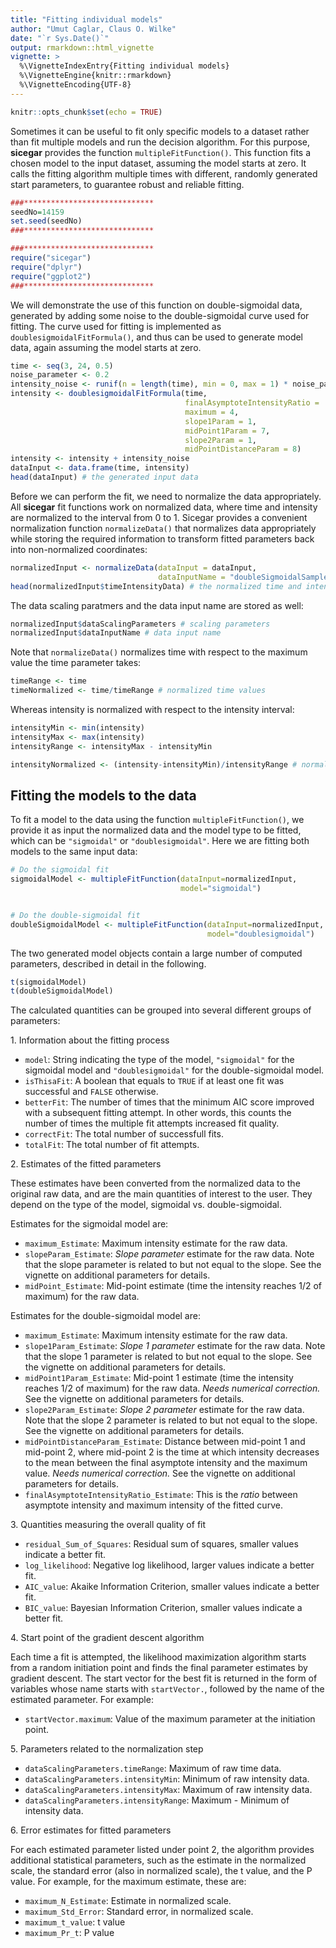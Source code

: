 ```yaml
---
title: "Fitting individual models"
author: "Umut Caglar, Claus O. Wilke"
date: "`r Sys.Date()`"
output: rmarkdown::html_vignette
vignette: >
  %\VignetteIndexEntry{Fitting individual models}
  %\VignetteEngine{knitr::rmarkdown}
  %\VignetteEncoding{UTF-8}
---
```

  
```r
knitr::opts_chunk$set(echo = TRUE)
```

Sometimes it can be useful to fit only specific models to a dataset rather than fit multiple models and run the decision algorithm. For this purpose, **sicegar** provides the function `multipleFitFunction()`. This function fits a chosen model to the input dataset, assuming the model starts at zero. It calls the fitting algorithm multiple times with different, randomly generated start parameters, to guarantee robust and reliable fitting.  


```r

###*****************************
seedNo=14159
set.seed(seedNo)
###*****************************

###*****************************
require("sicegar")
require("dplyr")
require("ggplot2")
###*****************************
```

We will demonstrate the use of this function on double-sigmoidal data, generated by adding some noise to the double-sigmoidal curve used for fitting. The curve used for fitting is implemented as `doublesigmoidalFitFormula()`, and thus can be used to generate model data, again assuming the model starts at zero.


```r
time <- seq(3, 24, 0.5)
noise_parameter <- 0.2
intensity_noise <- runif(n = length(time), min = 0, max = 1) * noise_parameter
intensity <- doublesigmoidalFitFormula(time,
                                       finalAsymptoteIntensityRatio = .3,
                                       maximum = 4,
                                       slope1Param = 1,
                                       midPoint1Param = 7,
                                       slope2Param = 1,
                                       midPointDistanceParam = 8)
intensity <- intensity + intensity_noise
dataInput <- data.frame(time, intensity)
head(dataInput) # the generated input data
```

Before we can perform the fit, we need to normalize the data appropriately. All **sicegar** fit functions work on normalized data, where time and intensity are normalized to the interval from 0 to 1. Sicegar provides a convenient normalization function `normalizeData()` that normalizes data appropriately while storing the required information to transform fitted parameters back into non-normalized coordinates:
```r
normalizedInput <- normalizeData(dataInput = dataInput, 
                                 dataInputName = "doubleSigmoidalSample")
head(normalizedInput$timeIntensityData) # the normalized time and intensity data
```

The data scaling paratmers and the data input name are stored as well:
```r
normalizedInput$dataScalingParameters # scaling parameters
normalizedInput$dataInputName # data input name
```

Note that `normalizeData()` normalizes time with respect to the maximum value the time parameter takes:
```r
timeRange <- time
timeNormalized <- time/timeRange # normalized time values
```
Whereas intensity is normalized with respect to the intensity interval:
```r
intensityMin <- min(intensity)
intensityMax <- max(intensity)
intensityRange <- intensityMax - intensityMin

intensityNormalized <- (intensity-intensityMin)/intensityRange # normalized intensity values
```


## Fitting the models to the data

To fit a model to the data using the function `multipleFitFunction()`, we provide it as input the normalized data and the model type to be fitted, which can be `"sigmoidal"` or `"doublesigmoidal"`. Here we are fitting both models to the same input data:
```r
# Do the sigmoidal fit
sigmoidalModel <- multipleFitFunction(dataInput=normalizedInput,
                                      model="sigmoidal")


# Do the double-sigmoidal fit
doubleSigmoidalModel <- multipleFitFunction(dataInput=normalizedInput,
                                            model="doublesigmoidal")
```

The two generated model objects contain a large number of computed parameters, described in detail in the following.

```r
t(sigmoidalModel)
t(doubleSigmoidalModel)
```


The calculated quantities can be grouped into several different groups of parameters:


1\. Information about the fitting process

* `model`: String indicating the type of the model, `"sigmoidal"` for the sigmoidal model and `"doublesigmoidal"` for the double-sigmoidal model.
* `isThisaFit`: A boolean that equals to `TRUE` if at least one fit was successful and `FALSE` otherwise.
* `betterFit`: The number of times that the minimum AIC score improved with a subsequent fitting attempt. In other words, this counts the number of times the multiple fit attempts increased fit quality.
* `correctFit`: The total number of successfull fits.
* `totalFit`: The total number of fit attempts.


2\. Estimates of the fitted parameters

These estimates have been converted from the normalized data to the original raw data, and are the main quantities of interest to the user. They depend on the type of the model, sigmoidal vs.\ double-sigmoidal.

Estimates for the sigmoidal model are:

* `maximum_Estimate`: Maximum intensity estimate for the raw data.
* `slopeParam_Estimate`: _Slope parameter_ estimate for the raw data. Note that the slope parameter is related to but not equal to the slope. See the vignette on additional parameters for details. 
* `midPoint_Estimate`: Mid-point estimate (time the intensity reaches 1/2 of maximum) for the raw data.

Estimates for the double-sigmoidal model are:

* `maximum_Estimate`: Maximum intensity estimate for the raw data.
* `slope1Param_Estimate`: _Slope 1 parameter_ estimate for the raw data. Note that the slope 1 parameter is related to but not equal to the slope. See the vignette on additional parameters for details. 
* `midPoint1Param_Estimate`: Mid-point 1 estimate (time the intensity reaches 1/2 of maximum) for the raw data. _Needs numerical correction._ See the vignette on additional parameters for details. 
* `slope2Param_Estimate`: _Slope 2 parameter_ estimate for the raw data. Note that the slope 2 parameter is related to but not equal to the slope. See the vignette on additional parameters for details. 
* `midPointDistanceParam_Estimate`: Distance between mid-point 1 and mid-point 2, where mid-point 2 is the time at which intensity decreases to the mean between the final asymptote intensity and the maximum value. _Needs numerical correction._ See the vignette on additional parameters for details. 
* `finalAsymptoteIntensityRatio_Estimate`: This is the _ratio_ between asymptote intensity and maximum intensity of the fitted curve.


3\. Quantities measuring the overall quality of fit

* `residual_Sum_of_Squares`: Residual sum of squares, smaller values indicate a better fit.
* `log_likelihood`: Negative log likelihood, larger values indicate a better fit.
* `AIC_value`: Akaike Information Criterion, smaller values indicate a better fit.
* `BIC_value`: Bayesian Information Criterion, smaller values indicate a better fit.


4\. Start point of the gradient descent algorithm

Each time a fit is attempted, the likelihood maximization algorithm starts from a random initiation point and finds the final parameter estimates by gradient descent. The start vector for the best fit is returned in the form of variables whose name starts with `startVector.`, followed by the name of the estimated parameter. For example:

* `startVector.maximum`: Value of the maximum parameter at the initiation point.

5\. Parameters related to the normalization step

* `dataScalingParameters.timeRange`: Maximum of raw time data.       
* `dataScalingParameters.intensityMin`: Minimum of raw intensity data.
* `dataScalingParameters.intensityMax`: Maximum of raw intensity data.
* `dataScalingParameters.intensityRange`: Maximum - Minimum of intensity data.

6\. Error estimates for fitted parameters

For each estimated parameter listed under point 2, the algorithm provides additional statistical parameters, such as the estimate in the normalized scale, the standard error (also in normalized scale), the t value, and the P value. For example, for the maximum estimate, these are:

* `maximum_N_Estimate`: Estimate in normalized scale.
* `maximum_Std_Error`: Standard error, in normalized scale.
* `maximum_t_value`: t value
* `maximum_Pr_t`: P value
